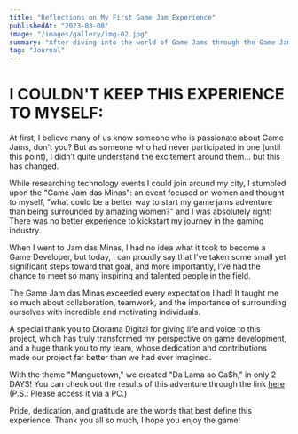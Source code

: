 ```yaml
---
title: "Reflections on My First Game Jam Experience"
publishedAt: "2023-03-08"
image: "/images/gallery/img-02.jpg"
summary: "After diving into the world of Game Jams through the Game Jam das Minas, I’m thrilled to share my journey of learning, teamwork, and growth. What began as a curiosity led to meaningful connections, valuable lessons in game development, and an unforgettable experience."
tag: "Journal"
---
```


# I COULDN'T KEEP THIS EXPERIENCE TO MYSELF:

At first, I believe many of us know someone who is passionate about Game Jams, don't you? But as someone who had never participated in one (until this point), I didn’t quite understand the excitement around them... but this has changed.

While researching technology events I could join around my city, I stumbled upon the "Game Jam das Minas": an event focused on women and thought to myself, "what could be a better way to start my game jams adventure than being surrounded by amazing women?" and I was absolutely right! There was no better experience to kickstart my journey in the gaming industry.

When I went to Jam das Minas, I had no idea what it took to become a Game Developer, but today, I can proudly say that I’ve taken some small yet significant steps toward that goal, and more importantly, I’ve had the chance to meet so many inspiring and talented people in the field.

The Game Jam das Minas exceeded every expectation I had! It taught me so much about collaboration, teamwork, and the importance of surrounding ourselves with incredible and motivating individuals.

A special thank you to Diorama Digital for giving life and voice to this project, which has truly transformed my perspective on game development, and a huge thank you to my team, whose dedication and contributions made our project far better than we had ever imagined.

With the theme "Manguetown," we created "Da Lama ao Ca$h," in only 2 DAYS! You can check out the results of this adventure through the link [here](#) (P.S.: Please access it via a PC.)

Pride, dedication, and gratitude are the words that best define this experience. Thank you all so much, I hope you enjoy the game!
